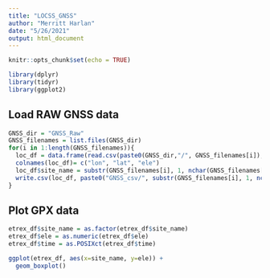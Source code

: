 ```yaml
---
title: "LOCSS_GNSS"
author: "Merritt Harlan"
date: "5/26/2021"
output: html_document
---
```


```r
knitr::opts_chunk$set(echo = TRUE)
```

```r
library(dplyr)
library(tidyr)
library(ggplot2)
```

## Load RAW GNSS data

```r
GNSS_dir = "GNSS_Raw"
GNSS_filenames = list.files(GNSS_dir)
for(i in 1:length(GNSS_filenames)){
  loc_df = data.frame(read.csv(paste0(GNSS_dir,"/", GNSS_filenames[i]), header = FALSE))
  colnames(loc_df)= c("lon", "lat", "ele")
  loc_df$site_name = substr(GNSS_filenames[i], 1, nchar(GNSS_filenames[i])-4)
  write.csv(loc_df, paste0("GNSS_csv/", substr(GNSS_filenames[i], 1, nchar(GNSS_filenames[i])-4), ".csv"))
}

```

## Plot GPX data

```r
etrex_df$site_name = as.factor(etrex_df$site_name)
etrex_df$ele = as.numeric(etrex_df$ele)
etrex_df$time = as.POSIXct(etrex_df$time)

ggplot(etrex_df, aes(x=site_name, y=ele)) +
  geom_boxplot()

```